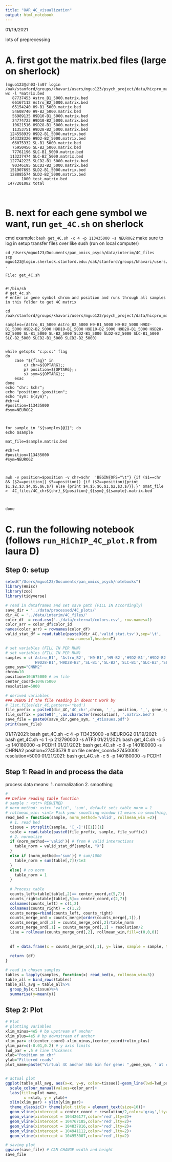 ```yaml
---
title: "8AR_4C_visualization"
output: html_notebook
---
```

01/19/2021

lots of preprecessing

# A. first got the matrix.bed files (large on sherlock)
```
[mguo123@sh03-ln07 login /oak/stanford/groups/khavari/users/mguo123/psych_project/data/hicpro_matrix_abs_files]$ wc -l *matrix.bed
   87737453 Astro_B1_5000.matrix.bed
   66167112 Astro_B2_5000.matrix.bed
   65154240 H9-B1_5000.matrix.bed
   54608740 H9-B2_5000.matrix.bed
   56989135 H9D10-B1_5000.matrix.bed
   24774723 H9D10-B2_5000.matrix.bed
   10621516 H9D28-B1_5000.matrix.bed
   11353751 H9D28-B2_5000.matrix.bed
  124558939 H9D2-B1_5000.matrix.bed
  143328326 H9D2-B2_5000.matrix.bed
   66075332 SL-B1_5000.matrix.bed
   75950456 SL-B2_5000.matrix.bed
   77761196 SLC-B1_5000.matrix.bed
  113237474 SLC-B2_5000.matrix.bed
  127742225 SLCD2-B1_5000.matrix.bed
   90346195 SLCD2-B2_5000.matrix.bed
  151907695 SLD2-B1_5000.matrix.bed
  128885574 SLD2-B2_5000.matrix.bed
       1000 test.matrix.bed
 1477201082 total



```

# B. next for each gene symbol we want, run `get_4C.sh` on sherlock
cmd example: `bash get_4C.sh -c 4 -p 113435000 -s NEUROG2` 
make sure to log in setup
transfer files over like sush (run on local computer)
```
cd /Users/mguo123/Documents/pan_omics_psych/data/interim/4C_files
scp mguo123@login.sherlock.stanford.edu:/oak/stanford/groups/khavari/users/mguo123/psych_project/data/hicpro_matrix_abs_files/4C_files/4C_NEUROG* .
```


```
File: get_4C.sh


#!/bin/sh
# get_4c.sh
# enter in gene symbol chrom and position and runs through all samples in this folder to get 4C matrix

cd /oak/stanford/groups/khavari/users/mguo123/psych_project/data/hicpro_matrix_abs_files

samples=(Astro_B1_5000 Astro_B2_5000 H9-B1_5000 H9-B2_5000 H9D2-B1_5000 H9D2-B2_5000 H9D10-B1_5000 H9D10-B2_5000 H9D28-B1_5000 H9D28-B2_5000 SL-B1_5000 SL-B2_5000 SLD2-B1_5000 SLD2-B2_5000 SLC-B1_5000 SLC-B2_5000 SLCD2-B1_5000 SLCD2-B2_5000)


while getopts "c:p:s:" flag
do
    case "${flag}" in
        c) chr=${OPTARG};;
        p) position=${OPTARG};;
        s) sym=${OPTARG};;
    esac
done
echo "chr: $chr";
echo "position: $position";
echo "sym: ${sym}";
#chr=4
#position=113435000
#sym=NEUROG2



for sample in "${samples[@]}"; do
echo $sample

mat_file=$sample.matrix.bed

#chr=4
#position=113435000
#sym=NEUROG2



awk -v position=$position -v chr=$chr  'BEGIN{OFS="\t"} {if ($1==chr && ($2==position|| $5==position)) {if ($2==position){print $1,$2,$3,$4,$5,$6,$7} else {print $4,$5,$6,$1,$2,$3,$7}};}' $mat_file >  4C_files/4C_chr${chr}_${position}_${sym}_${sample}.matrix.bed



done

```

# C. run the following notebook (follows `run_HiChIP_4C_plot.R` from laura D)

## Step 0: setup 

```r
setwd("/Users/mguo123/Documents/pan_omics_psych/notebooks")
library(Hmisc)
library(zoo)
library(tidyverse)

# read in dataframes and set save path (FILL IN Accordingly)
save_dir = '../data/processed/4C_plots/'
dir_4C = '../data/interim/4C_files/'
color_df  = read.csv('../data/external/colors.csv', row.names=1)
color_arr = color_df$color_id
names(color_arr) = rownames(color_df)
valid_stat_df = read.table(paste0(dir_4C,'valid_stat.tsv'),sep='\t',
                           row.names=1,header=T)

# set variables (FILL IN PER RUN)
# set variables (FILL IN PER RUN)
samples = c('Astro_B1', 'Astro_B2', 'H9-B1','H9-B2','H9D2-B1','H9D2-B2','H9D10-B1','H9D10-B2',
            'H9D28-B1','H9D28-B2','SL-B1','SL-B2','SLC-B1','SLC-B2','SLD2-B1','SLD2-B2','SLCD2-B1','SLCD2-B2')
gene_sym="CNNM2"
chrom=10
position=104675000 # on file
center_coord=104675000
resolution=5000

# derived variables
### DEBUG if the file reading in doesn't work by 
# list.files(dir_4C,pattern='*bed')
file_prefix = paste0(dir_4C,'4C_chr',chrom, '_', position, '_', gene_sym, '_')
file_suffix = paste0('_',as.character(resolution), '.matrix.bed')
save_file = paste0(save_dir,gene_sym, '_4tissues.pdf')
print(save_file)

```
01/17/2021: bash get_4C.sh -c 4 -p 113435000 -s NEUROG2
01/19/2021: bash get_4C.sh -c 1 -p 212790000 -s ATF3
01/21/2021: bash get_4C.sh -c 5 -p 140180000 -s PCDH1
01/21/2021: bash get_4C.sh -c 8 -p 140180000 -s CHRNA2
  position=27453579 # on file
center_coord=27450000
resolution=5000
01/21/2021: bash get_4C.sh -c 5 -p 140180000 -s PCDH1


## Step 1: Read in and process  the data

process data means:
1. normalization
2. smoothing


```r
#
## Define reading table function
# sample : <str> REQUIRED
# norm_method: <str> 'valid', 'sum', default sets table_norm = 1
# rollmean_win: <int> Pick your smoothing window (1 means no smoothing, 2 averages over 2 adjacent bins, etc. )
read_bed = function(sample, norm_method='valid', rollmean_win =2){
  # 1. read bed
  tissue = strsplit(sample, '[_-]')[[1]][1]
  table = read.table(paste0(file_prefix, sample, file_suffix))
  # 2. normalize
  if (norm_method=='valid'){ # from # valid interactions
    table_norm = valid_stat_df[sample, "X"]
  }
  else if (norm_method=='sum'){ # sum/1000
    table_norm = sum(table[,7])/1e3
  }
  else{ # no norm
    table_norm = 1
  }
  
  # Process table
  counts_left=table[table[,2]== center_coord,c(5,7)]
  counts_right=table[table[,5]== center_coord,c(2,7)]
  colnames(counts_left) = c(1,2)
  colnames(counts_right) = c(1,2)
  counts_merge=rbind(counts_left, counts_right)
  counts_merge_ord = counts_merge[order(counts_merge[,1]),]
  counts_merge_ord[,2] = counts_merge_ord[,2]/table_norm
  counts_merge_ord[,1] = counts_merge_ord[,1] + resolution/2
  line = rollmean(counts_merge_ord[,2], rollmean_win,fill=c(0,0,0))
  
  
  df = data.frame(x = counts_merge_ord[,1], y= line, sample = sample, tissue = tissue)
  
  return (df)
}

# read in chosen samples
tables = lapply(samples, function(x) read_bed(x, rollmean_win=3))
table_all = bind_rows(tables)
table_all_avg = table_all%>%
  group_by(x,tissue)%>%
  summarise(y=mean(y))

```



## Step 2:  Plot

```r
# Plot
# plotting variables
xlim_minus=4e5 # bp upstream of anchor
xlim_plus=4e5 # bp downstream of anchor
xlim_par= c((center_coord)-xlim_minus,(center_coord)+xlim_plus)
ylim_par=c(-0.01,0.2) # y axis limits
lwd_par = .5 # line thickness 
xlab="Position on chr"
ylab="Filtered reads"
plot_name=paste("Virtual 4C anchor 5kb bin for gene: ",gene_sym, ' at chr',chrom, ':',center_coord,sep="")


# actual plot 
ggplot(table_all_avg, aes(x=x, y=y, color=tissue))+geom_line(lwd=lwd_par)+  
  scale_colour_manual(values=color_arr)+
  labs(title=plot_name,
        x =xlab, y = ylab)+
  xlim(xlim_par) + ylim(ylim_par)+
  theme_classic()+ theme(plot.title = element_text(size=10))+
  geom_vline(xintercept = center_coord + resolution/2,color='gray',lty=2)+
  geom_vline(xintercept = 104426177,color='red',lty=2)+
  geom_vline(xintercept = 104767185,color='red',lty=2)+
  geom_vline(xintercept = 104837816,color='red',lty=2)+
  geom_vline(xintercept = 104941112,color='red',lty=2)+
  geom_vline(xintercept = 104953007,color='red',lty=2)

# saving plot
ggsave(save_file) # CAN CHANGE width and height
save_file
```

